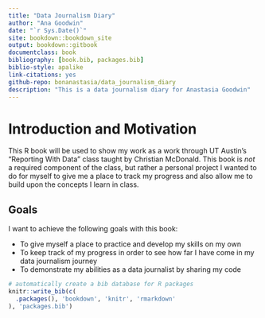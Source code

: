 ```yaml
--- 
title: "Data Journalism Diary"
author: "Ana Goodwin"
date: "`r Sys.Date()`"
site: bookdown::bookdown_site
output: bookdown::gitbook
documentclass: book
bibliography: [book.bib, packages.bib]
biblio-style: apalike
link-citations: yes
github-repo: bonanastasia/data_journalism_diary
description: "This is a data journalism diary for Anastasia Goodwin"
---
```


# Introduction and Motivation {-}

This R book will be used to show my work as a work through UT Austin's "Reporting With Data" class taught by Christian McDonald. This book is *not* a required component of the class, but rather a personal project I wanted to do for myself to give me a place to track my progress and also allow me to build upon the concepts I learn in class.

## Goals {-}

I want to achieve the following goals with this book:

- To give myself a place to practice and develop my skills on my own
- To keep track of my progress in order to see how far I have come in my data journalism journey
- To demonstrate my abilities as a data journalist by sharing my code 

```r
# automatically create a bib database for R packages
knitr::write_bib(c(
  .packages(), 'bookdown', 'knitr', 'rmarkdown'
), 'packages.bib')
```
